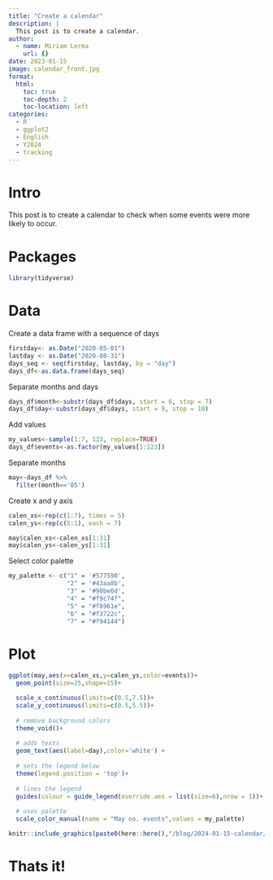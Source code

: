 ```yaml
---
title: "Create a calendar"
description: |
  This post is to create a calendar.
author:
  - name: Miriam Lerma
    url: {}
date: 2023-01-15
image: calendar_front.jpg
format:
  html:
    toc: true
    toc-depth: 2
    toc-location: left
categories:
  - R
  - ggplot2
  - English
  - Y2024
  - tracking
---
```


# Intro

This post is to create a calendar to check when some events were more likely to occur.

# Packages

```r
library(tidyverse)
```

# Data

Create a data frame with a sequence of days

```r
firstday<- as.Date("2020-05-01")
lastday <- as.Date("2020-08-31")
days_seq <- seq(firstday, lastday, by = "day")
days_df<-as.data.frame(days_seq)
```

Separate months and days

```r
days_df$month<-substr(days_df$days, start = 6, stop = 7)
days_df$day<-substr(days_df$days, start = 9, stop = 10)
```

Add values

```r
my_values<-sample(1:7, 123, replace=TRUE)
days_df$events<-as.factor(my_values[1:123])
```

Separate months

```r
may<-days_df %>%
  filter(month=='05')
```

Create x and y axis

```r
calen_xs<-rep(c(1:7), times = 5)
calen_ys<-rep(c(5:1), each = 7)
```

```r
may$calen_xs<-calen_xs[1:31]
may$calen_ys<-calen_ys[1:31]
```

Select color palette

```r
my_palette <- c("1" = '#577590', 
                "2" = '#43aa8b', 
                "3" = '#90be6d', 
                "4" = "#f9c74f", 
                "5" = "#f8961e", 
                "6" = "#f3722c", 
                "7" = "#f94144") 
```

# Plot

```r
ggplot(may,aes(x=calen_xs,y=calen_ys,color=events))+
  geom_point(size=25,shape=15)+

  scale_x_continuous(limits=c(0.5,7.5))+
  scale_y_continuous(limits=c(0.5,5.5))+
  
  # remove background colors
  theme_void()+
  
  # adds texts
  geom_text(aes(label=day),color='white') +
  
  # sets the legend below
  theme(legend.position = 'top')+
   
  # lines the legend
  guides(colour = guide_legend(override.aes = list(size=6),nrow = 1))+
  
  # uses palette
  scale_color_manual(name = "May no. events",values = my_palette)
```

```r
knitr::include_graphics(paste0(here::here(),"/blog/2024-01-15-calendar/calendar_front.jpg"))
```

# Thats it!
